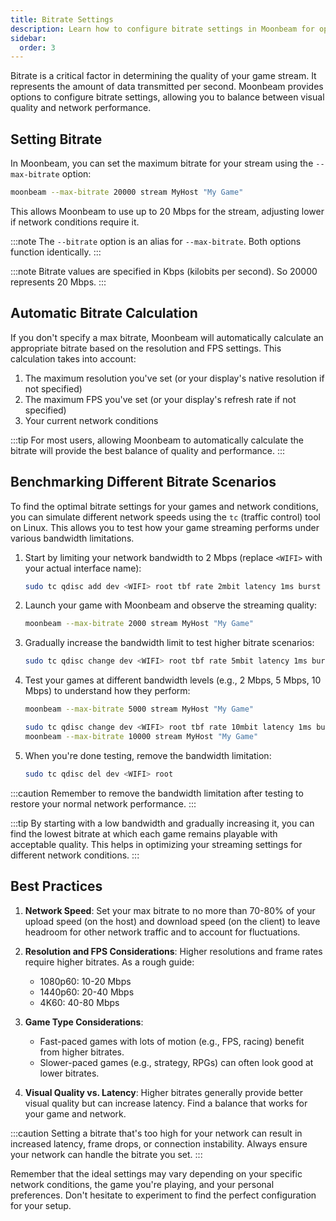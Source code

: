 ```yaml
---
title: Bitrate Settings
description: Learn how to configure bitrate settings in Moonbeam for optimal streaming quality and performance
sidebar:
  order: 3
---
```



Bitrate is a critical factor in determining the quality of your game stream. It represents the amount of data transmitted per second. Moonbeam provides options to configure bitrate settings, allowing you to balance between visual quality and network performance.

## Setting Bitrate

In Moonbeam, you can set the maximum bitrate for your stream using the `--max-bitrate` option:

```bash
moonbeam --max-bitrate 20000 stream MyHost "My Game"
```

This allows Moonbeam to use up to 20 Mbps for the stream, adjusting lower if network conditions require it.

:::note
The `--bitrate` option is an alias for `--max-bitrate`. Both options function identically.
:::

:::note
Bitrate values are specified in Kbps (kilobits per second). So 20000 represents 20 Mbps.
:::

## Automatic Bitrate Calculation

If you don't specify a max bitrate, Moonbeam will automatically calculate an appropriate bitrate based on the resolution and FPS settings. This calculation takes into account:

1. The maximum resolution you've set (or your display's native resolution if not specified)
2. The maximum FPS you've set (or your display's refresh rate if not specified)
3. Your current network conditions

:::tip
For most users, allowing Moonbeam to automatically calculate the bitrate will provide the best balance of quality and performance.
:::

## Benchmarking Different Bitrate Scenarios

To find the optimal bitrate settings for your games and network conditions, you can simulate different network speeds using the `tc` (traffic control) tool on Linux. This allows you to test how your game streaming performs under various bandwidth limitations.

<Steps>

1. Start by limiting your network bandwidth to 2 Mbps (replace `<WIFI>` with your actual interface name):
   ```bash
   sudo tc qdisc add dev <WIFI> root tbf rate 2mbit latency 1ms burst 32k
   ```

2. Launch your game with Moonbeam and observe the streaming quality:
   ```bash
   moonbeam --max-bitrate 2000 stream MyHost "My Game"
   ```

3. Gradually increase the bandwidth limit to test higher bitrate scenarios:
   ```bash
   sudo tc qdisc change dev <WIFI> root tbf rate 5mbit latency 1ms burst 32k
   ```

4. Test your games at different bandwidth levels (e.g., 2 Mbps, 5 Mbps, 10 Mbps) to understand how they perform:
   ```bash
   moonbeam --max-bitrate 5000 stream MyHost "My Game"
   ```
   ```bash
   sudo tc qdisc change dev <WIFI> root tbf rate 10mbit latency 1ms burst 32k
   moonbeam --max-bitrate 10000 stream MyHost "My Game"
   ```

5. When you're done testing, remove the bandwidth limitation:
   ```bash
   sudo tc qdisc del dev <WIFI> root
   ```

</Steps>

:::caution
Remember to remove the bandwidth limitation after testing to restore your normal network performance.
:::

:::tip
By starting with a low bandwidth and gradually increasing it, you can find the lowest bitrate at which each game remains playable with acceptable quality. This helps in optimizing your streaming settings for different network conditions.
:::

## Best Practices

1. **Network Speed**: Set your max bitrate to no more than 70-80% of your upload speed (on the host) and download speed (on the client) to leave headroom for other network traffic and to account for fluctuations.

2. **Resolution and FPS Considerations**: Higher resolutions and frame rates require higher bitrates. As a rough guide:
   - 1080p60: 10-20 Mbps
   - 1440p60: 20-40 Mbps
   - 4K60: 40-80 Mbps

3. **Game Type Considerations**: 
   - Fast-paced games with lots of motion (e.g., FPS, racing) benefit from higher bitrates.
   - Slower-paced games (e.g., strategy, RPGs) can often look good at lower bitrates.

4. **Visual Quality vs. Latency**: Higher bitrates generally provide better visual quality but can increase latency. Find a balance that works for your game and network.

:::caution
Setting a bitrate that's too high for your network can result in increased latency, frame drops, or connection instability. Always ensure your network can handle the bitrate you set.
:::

Remember that the ideal settings may vary depending on your specific network conditions, the game you're playing, and your personal preferences. Don't hesitate to experiment to find the perfect configuration for your setup.
